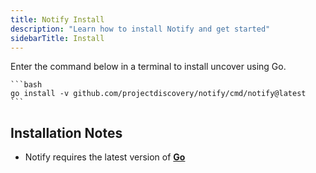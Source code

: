```yaml
---
title: Notify Install
description: "Learn how to install Notify and get started"
sidebarTitle: Install
---
```



<Tabs>
  <Tab title="Go">
    <Note> Enter the command below in a terminal to install uncover using Go. </Note>

    ```bash
    go install -v github.com/projectdiscovery/notify/cmd/notify@latest
    ```
  </Tab>  
</Tabs>

## Installation Notes
  - Notify requires the latest version of [**Go**](https://go.dev/doc/install)


